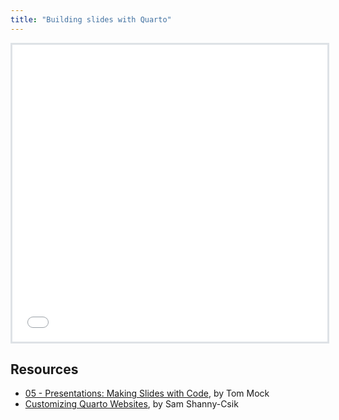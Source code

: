 ```yaml
---
title: "Building slides with Quarto"
---
```


<style>
.slide-deck {
    border: 3px solid #dee2e6;
    width: 100%;
    height: 475px;
}
</style>

<div>
```{=html}
<iframe class="slide-deck" src="slides/quarto-slides-tutorial.html"></iframe>
```
</div>

## Resources 

- [05 - Presentations: Making Slides with Code](Presentations
Making Slides with Code){target="_blank"}, by Tom Mock
- [Customizing Quarto Websites](https://ucsb-meds.github.io/customizing-quarto-websites/#/title-slide), by Sam Shanny-Csik